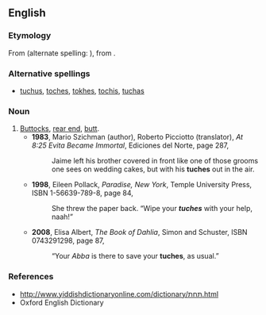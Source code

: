 {{rfv}}
==English==

===Etymology===
From {{Yidd.}} {{term|תּחת||buttocks, rear end|tr=tokhas|sc=Hebr}} (alternate spelling: {{term|תחת|sc=Hebr}}), from {{He.}} {{term|תחת||sc=Hebr|tr=tachat|underneath}}.

===Alternative spellings===
* [[tuchus]], [[toches]], [[tokhes]], [[tochis]], [[tuchas]]

===Noun===
{{en-noun|es}}

# [[buttocks|Buttocks]], [[rear end]], [[butt]].
#* '''1983''', Mario Szichman (author), Roberto Picciotto (translator), ''At 8:25 Evita Became Immortal'',<sup >[http://books.google.com/books?id=ZqPMtjNA6XsC ]</sup> Ediciones del Norte, page 287,
#*: Jaime left his brother covered in front like one of those grooms one sees on wedding cakes, but with his '''tuches''' out in the air.
#* '''1998''', Eileen Pollack, ''Paradise, New York'',<sup >[http://books.google.com/books?id=LotsbciASCsC ]</sup> Temple University Press, ISBN 1-56639-789-8, page 84,
#*: She threw the paper back. “Wipe your '''''tuches''''' <!-- [sic] italics in original --> with your help, naah!”
#* '''2008''', Elisa Albert, ''The Book of Dahlia'',<sup >[http://books.google.com/books?id=NV8YDLLvp3YC ]</sup> Simon and Schuster, ISBN 0743291298, page 87,
#*: “Your ''Abba'' is there to save your '''tuches''', as usual.” <!-- [sic] quotation marks in original (dialogue) -->

===References===
* http://www.yiddishdictionaryonline.com/dictionary/תּחת.html
* Oxford English Dictionary